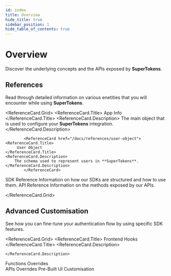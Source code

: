 ```yaml
---
id: index
title: Overview
hide_title: true
sidebar_position: 1
hide_table_of_contents: true
---
```



# Overview

Discover the underlying concepts and the APIs exposed by **SuperTokens**.

## References

Read through detailed information on various enetities that you will encounter while using **SuperTokens**.

<ReferenceCard.Grid>
			<ReferenceCard href="/docs/references/app-info">
    <ReferenceCard.Title>
          App Info
    </ReferenceCard.Title>
    <ReferenceCard.Description>
         The main object that is used to configure your **SuperTokens** integration.
    </ReferenceCard.Description>
			</ReferenceCard>

			<ReferenceCard href="/docs/references/user-object">
    <ReferenceCard.Title>
         User Object 
    </ReferenceCard.Title>
    <ReferenceCard.Description>
        The schema used to represent users in **SuperTokens**. 
    </ReferenceCard.Description>
			</ReferenceCard>
<div />
		
  <ReferenceCard href="/docs/references/sdks/overview">
    <ReferenceCard.Title>
        SDK Reference
    </ReferenceCard.Title>
    <ReferenceCard.Description>
       Information on how our SDKs are structured and how to use them.
    </ReferenceCard.Description>
			</ReferenceCard>
    <ReferenceCard href="/docs/references/api-reference">
    <ReferenceCard.Title>
          API Reference
    </ReferenceCard.Title>
    <ReferenceCard.Description>
       Information on the methods exposed by our APIs.
    </ReferenceCard.Description>
			</ReferenceCard>
		
</ReferenceCard.Grid>





## Advanced Customisation

See how you can fine-tune your authentication flow by using specific SDK features.


<ReferenceCard.Grid>
  <ReferenceCard href="/docs/references/sdks/frontend-hooks/handle-event">
    <ReferenceCard.Title>
      Frontend Hooks 
    </ReferenceCard.Title>
    <ReferenceCard.Description>
    
    </ReferenceCard.Description>
  </ReferenceCard>
  <ReferenceCard href="/docs/references/sdks/functions-overrides/about">
    <ReferenceCard.Title>
      Functions Overrides
    </ReferenceCard.Title>
    <ReferenceCard.Description>
    </ReferenceCard.Description>
  </ReferenceCard>
<div />

  <ReferenceCard href="/docs/references/sdks/apis-overrides/about">
    <ReferenceCard.Title>
      APIs Overrides
    </ReferenceCard.Title>
    <ReferenceCard.Description>
    </ReferenceCard.Description>
  </ReferenceCard>
  <ReferenceCard href="/docs/references/user-interface/general-customization/changing-colours">
    <ReferenceCard.Title>
      Pre-Built UI Customisation
    </ReferenceCard.Title>
    <ReferenceCard.Description>
    </ReferenceCard.Description>
  </ReferenceCard>
</ReferenceCard.Grid>

